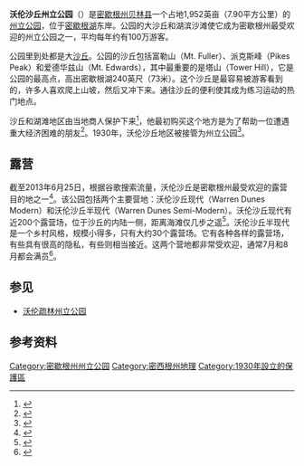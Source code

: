 {{Infobox protected area 
| name = 沃伦沙丘州立公园<br>Warren Dunes State Park
| iucn_category = IV
| photo = Warren Dunes - panoramio (3).jpg
| photo_caption = 沃伦沙丘州立公园，摄于2014年11月
| photo_width = 288
| map = USA Michigan
| map_caption = 在密歇根州的位置
| map_width = 280
| location = [[密歇根州|密歇根州]][[贝林县_(密歇根州)|贝林县]]
| nearest_city = {{le|布里奇曼 (密歇根州)|Bridgman, Michigan|布里奇曼}}
| coordinates = {{coords|41|54|55|N|86|35|36|W|region:US-MI|display=inline, title}}
| area_acre = 1,952
| established = 
| visitation_num = 
| visitation_year = 
| governing_body = {{le|密歇根州自然资源部|Michigan Department of Natural Resources}}
| website = [http://www.michigandnr.com/parksandtrails/details.aspx?id=504&type=SPRK Warren Dunes State Park]
}}
'''沃伦沙丘州立公园'''（{{lang-en|Warren Dunes State Park}}）是[[密歇根州|密歇根州]][[贝林县_(密歇根州)|贝林县]]一个占地1,952英亩（7.90平方公里）的[[州立公园|州立公园]]，位于[[密歇根湖|密歇根湖]]东岸。公园的大沙丘和湖滨沙滩使它成为密歇根州最受欢迎的州立公园之一，平均每年约有100万游客。

公园里到处都是大[[沙丘|沙丘]]。公园的沙丘包括富勒山（Mt. Fuller）、派克斯峰（Pikes Peak）和爱德华兹山（Mt. Edwards），其中最重要的是塔山（Tower Hill），它是公园的最高点，高出密歇根湖240英尺（73米）。这个沙丘是最容易被游客看到的，许多人喜欢爬上山坡，然后又冲下来。通往沙丘的便利使其成为练习{{le|滑沙|sandboarding}}运动的热门地点。

沙丘和湖滩地区由当地商人{{le|爱德华·柯克·沃伦|Edward Kirk Warren}}保护下来<ref name=Science>{{cite journal|title=The Edward K. Warren Foundation and Two Wild Life Reservation in Michigan|journal=Science|date=1919-01-03 |language = en|volume=49|issue=1253|pages=17–18|doi=10.1126/science.49.1253.17|last1=Ruthven|first1=A. G.|url=https://zenodo.org/record/1448219|accessdate = 2020-07-19}}</ref>，他最初购买这个地方是为了帮助一位遭遇重大经济困难的朋友<ref>{{Cite web|url = http://freepages.genealogy.rootsweb.ancestry.com/~paxson/Paxson7Gen.html|title = Previous ownership of Tower Dune and surroundings by J.S. Pardee in the late 1800s|language = en|accessdate = 2020-07-19|archive-date = 2015-12-22|archive-url = https://web.archive.org/web/20151222101937/http://freepages.genealogy.rootsweb.ancestry.com/~paxson/Paxson7Gen.html|dead-url = no}}</ref>。1930年，沃伦沙丘地区被接管为州立公园<ref>{{Cite web|url = https://www.harborcountry.org/sawyer/|title = Harbor Country Chamber of Commerce|language = en|accessdate = 2020-07-19|archive-date = 2016-10-24|archive-url = https://web.archive.org/web/20161024081403/http://www.harborcountry.org/sawyer/|dead-url = no}}</ref>。

==露营==
截至2013年6月25日，根据谷歌搜索流量，沃伦沙丘是密歇根州最受欢迎的露营目的地之一<ref>{{Cite web|url = https://blog.campthat.com/post/53884516347/5-most-popular-camping-spots-in-mi-based-on|title = 5 most popular camping spots in MI (based on Google traffic)|website = Tumblr|date = 2013|language = en|accessdate = 2020-07-19|archive-date = 2018-02-13|archive-url = https://web.archive.org/web/20180213202434/http://blog.campthat.com/post/53884516347/5-most-popular-camping-spots-in-mi-based-on|dead-url = no}}</ref>。该公园包括两个主要营地：沃伦沙丘现代（Warren Dunes Modern）和沃伦沙丘半现代（Warren Dunes Semi-Modern）。沃伦沙丘现代有近200个露营场，位于沙丘的内陆一侧，距离海滩仅几步之遥<ref>{{Cite web|url = http://campthat.com/michigan/warren-dunes-modern/|title = Warren Dunes Modern|website = Campthat|language = en|accessdate = 2020-07-19|archive-date = 2015-12-22|archive-url = https://web.archive.org/web/20151222110921/http://campthat.com/michigan/warren-dunes-modern/|dead-url = no}}</ref>。沃伦沙丘半现代是一个乡村风格，规模小得多，只有大约30个露营场。它有各种各样的露营场，有些具有很高的隐私，有些则相当接近。这两个营地都非常受欢迎，通常7月和8月都会满员<ref>{{Cite web|url = http://campthat.com/michigan/warren-dunes-semi-modern/|title = Warren Dunes Semi-Modern|website = Campthat|language = en|accessdate = 2020-07-19|archive-date = 2015-12-22|archive-url = https://web.archive.org/web/20151222111043/http://campthat.com/michigan/warren-dunes-semi-modern/|dead-url = no}}</ref>。

==参见==
*[[沃伦疏林州立公园|沃伦疏林州立公园]]

==参考资料==
{{reflist}}

[[Category:密歇根州州立公园|Category:密歇根州州立公园]]
[[Category:密西根州地理|Category:密西根州地理]]
[[Category:1930年設立的保護區|Category:1930年設立的保護區]]